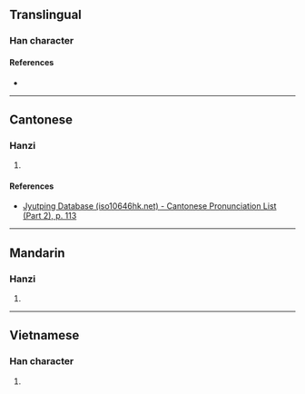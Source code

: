 {{character info/new}}
==Translingual==

===Han character===
{{Han char|rn=64|rad=手|as=05|sn=8|four=55057|canj=QGB|ids=⿰扌冉}}

====References====
* {{Han ref|kx=0422.160|dkj=11906|dj=0770.140|hdz=31852.030|uh=62A9|ud=25257|bh=CCBE|bd=52414}}

----

==Cantonese==

===Hanzi===
{{yue-hanzi|jyut=[[naam4]], [[laam4]]|y=naam4, laam4}}

# {{defn|lang=yue|sort=手05}}

====References====
* [http://www.iso10646hk.net/jp/document/download.jsp Jyutping Database (iso10646hk.net) - Cantonese Pronunciation List (Part 2), p. 113]

----

==Mandarin==

===Hanzi===
{{cmn-hanzi|pin=[[tān]] ([[tan1]])|wg=t'an<sup>1</sup>}}

# {{defn|lang=cmn|sort=手05}}

----

==Vietnamese==

===Han character===
{{vi-readings|rs=手05|hanviet=nhóm}}

# {{defn|lang=vi|sort=手05}}